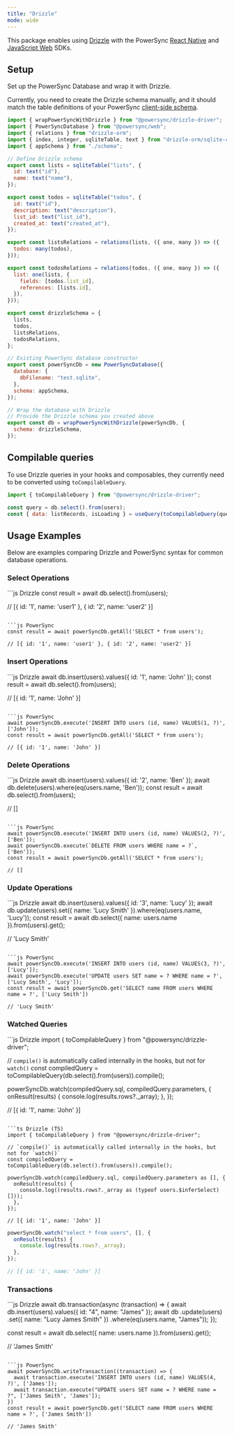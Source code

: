 ```yaml
---
title: "Drizzle"
mode: wide
---
```


<Card title="npm: @powersync/drizzle-driver" icon="npm" href="https://www.npmjs.com/package/@powersync/drizzle-driver" horizontal />

This package enables using [Drizzle](https://orm.drizzle.team/) with the PowerSync [React Native](/client-sdk-references/react-native-and-expo) and [JavaScript Web](/client-sdk-references/javascript-web) SDKs.

## Setup

Set up the PowerSync Database and wrap it with Drizzle.

Currently, you need to create the Drizzle schema manually, and it should match the table definitions of your PowerSync [client-side schema](/installation/client-side-setup/define-your-schema).

```js
import { wrapPowerSyncWithDrizzle } from "@powersync/drizzle-driver";
import { PowerSyncDatabase } from "@powersync/web";
import { relations } from "drizzle-orm";
import { index, integer, sqliteTable, text } from "drizzle-orm/sqlite-core";
import { appSchema } from "./schema";

// Define Drizzle schema
export const lists = sqliteTable("lists", {
  id: text("id"),
  name: text("name"),
});

export const todos = sqliteTable("todos", {
  id: text("id"),
  description: text("description"),
  list_id: text("list_id"),
  created_at: text("created_at"),
});

export const listsRelations = relations(lists, ({ one, many }) => ({
  todos: many(todos),
}));

export const todosRelations = relations(todos, ({ one, many }) => ({
  list: one(lists, {
    fields: [todos.list_id],
    references: [lists.id],
  }),
}));

export const drizzleSchema = {
  lists,
  todos,
  listsRelations,
  todosRelations,
};

// Existing PowerSync database constructor
export const powerSyncDb = new PowerSyncDatabase({
  database: {
    dbFilename: "test.sqlite",
  },
  schema: appSchema,
});

// Wrap the database with Drizzle
// Provide the Drizzle schema you created above
export const db = wrapPowerSyncWithDrizzle(powerSyncDb, {
  schema: drizzleSchema,
});
```

## Compilable queries

To use Drizzle queries in your hooks and composables, they currently need to be converted using `toCompilableQuery`.

```js
import { toCompilableQuery } from "@powersync/drizzle-driver";

const query = db.select().from(users);
const { data: listRecords, isLoading } = useQuery(toCompilableQuery(query));
```

## Usage Examples

Below are examples comparing Drizzle and PowerSync syntax for common database operations.

### Select Operations

<CodeGroup>
  ```js Drizzle
  const result = await db.select().from(users);

  // [{ id: '1', name: 'user1' }, { id: '2', name: 'user2' }]

  ```

  ```js PowerSync
  const result = await powerSyncDb.getAll('SELECT * from users');

  // [{ id: '1', name: 'user1' }, { id: '2', name: 'user2' }]

  ```
</CodeGroup>

### Insert Operations

<CodeGroup>
  ```js Drizzle
  await db.insert(users).values({ id: '1', name: 'John' });
  const result = await db.select().from(users);

  // [{ id: '1', name: 'John' }]

  ```

  ```js PowerSync
  await powerSyncDb.execute('INSERT INTO users (id, name) VALUES(1, ?)', ['John']);
  const result = await powerSyncDb.getAll('SELECT * from users');

  // [{ id: '1', name: 'John' }]

  ```
</CodeGroup>

### Delete Operations

<CodeGroup>
  ```js Drizzle
  await db.insert(users).values({ id: '2', name: 'Ben' });
  await db.delete(users).where(eq(users.name, 'Ben'));
  const result = await db.select().from(users);

  // []

  ```

  ```js PowerSync
  await powerSyncDb.execute('INSERT INTO users (id, name) VALUES(2, ?)', ['Ben']);
  await powerSyncDb.execute(`DELETE FROM users WHERE name = ?`, ['Ben']);
  const result = await powerSyncDb.getAll('SELECT * from users');

  // []

  ```
</CodeGroup>

### Update Operations

<CodeGroup>
  ```js Drizzle
  await db.insert(users).values({ id: '3', name: 'Lucy' });
  await db.update(users).set({ name: 'Lucy Smith' }).where(eq(users.name, 'Lucy'));
  const result = await db.select({ name: users.name }).from(users).get();

  // 'Lucy Smith'

  ```

  ```js PowerSync
  await powerSyncDb.execute('INSERT INTO users (id, name) VALUES(3, ?)', ['Lucy']);
  await powerSyncDb.execute('UPDATE users SET name = ? WHERE name = ?', ['Lucy Smith', 'Lucy']);
  const result = await powerSyncDb.get('SELECT name FROM users WHERE name = ?', ['Lucy Smith'])

  // 'Lucy Smith'

  ```
</CodeGroup>

### Watched Queries

<CodeGroup>
  ```js Drizzle
  import { toCompilableQuery } from "@powersync/drizzle-driver";

  // `compile()` is automatically called internally in the hooks, but not for `watch()`
  const compiledQuery = toCompilableQuery(db.select().from(users)).compile();

  powerSyncDb.watch(compiledQuery.sql, compiledQuery.parameters, {
    onResult(results) {
      console.log(results.rows?._array);
    },
  });

  // [{ id: '1', name: 'John' }]
  ```

  ```ts Drizzle (TS)
  import { toCompilableQuery } from "@powersync/drizzle-driver";

  // `compile()` is automatically called internally in the hooks, but not for `watch()`
  const compiledQuery = toCompilableQuery(db.select().from(users)).compile();

  powerSyncDb.watch(compiledQuery.sql, compiledQuery.parameters as [], {
    onResult(results) {
      console.log((results.rows?._array as (typeof users.$inferSelect)[]));
    },
  });

  // [{ id: '1', name: 'John' }]
  ```

  ```js PowerSync
  powerSyncDb.watch("select * from users", [], {
    onResult(results) {
      console.log(results.rows?._array);
    },
  });

  // [{ id: '1', name: 'John' }]
  ```
</CodeGroup>

### Transactions

<CodeGroup>
  ```js Drizzle
  await db.transaction(async (transaction) => {
    await db.insert(users).values({ id: "4", name: "James" });
    await db
      .update(users)
      .set({ name: "Lucy James Smith" })
      .where(eq(users.name, "James"));
  });

  const result = await db.select({ name: users.name }).from(users).get();

  // 'James Smith'
  ```

  ```js PowerSync
  await powerSyncDb.writeTransaction((transaction) => {
    await transaction.execute('INSERT INTO users (id, name) VALUES(4, ?)', ['James']);
    await transaction.execute("UPDATE users SET name = ? WHERE name = ?", ['James Smith', 'James']);
  })
  const result = await powerSyncDb.get('SELECT name FROM users WHERE name = ?', ['James Smith'])

  // 'James Smith'

  ```
</CodeGroup>